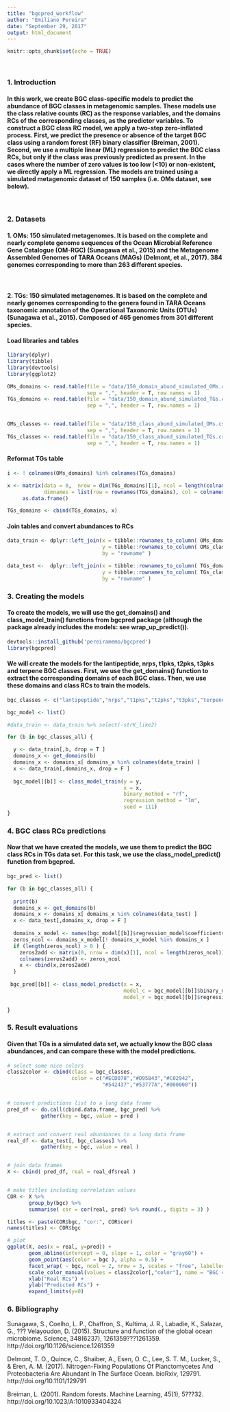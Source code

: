 ```yaml
---
title: "bgcpred_workflow"
author: "Emiliano Pereira"
date: "September 29, 2017"
output: html_document
---
```


```r
knitr::opts_chunk$set(echo = TRUE)
```

&nbsp;

### __1. Introduction__
#### In this work, we create BGC class-specific models to predict the abundance of BGC classes in metagenomic samples. These models use the class relative counts (RC) as the response variables, and the domains RCs of the corresponding classes, as the predictor variables. To construct a BGC class RC model, we apply a two-step zero-inflated process. First, we predict the presence or absence of the target BGC class using a random forest (RF) binary classifier (Breiman, 2001). Second, we use a multiple linear (ML) regression to predict the BGC class RCs, but only if the class was previously predicted as present. In the cases where the number of zero values is too low (<10) or non-existent, we directly apply a ML regression. The models are trained using a simulated metagenomic dataset of 150 samples (i.e. OMs dataset, see below).

&nbsp;

### __2. Datasets__
#### 1. OMs: 150 simulated metagenomes. It is based on the complete and nearly complete genome sequences of the Ocean Microbial Reference Gene Catalogue (OM-RGC) (Sunagawa et al., 2015) and the Metagenome Assembled Genomes of TARA Oceans (MAGs) (Delmont, et al., 2017). 384 genomes corresponding to more than 263 different species.

&nbsp;

#### 2. TGs: 150 simulated metagenomes. It is based on the complete and nearly genomes corresponding to the genera found in TARA Oceans taxonomic annotation of the Operational Taxonomic Units (OTUs) (Sunagawa et al., 2015). Composed of 465 genomes from 301 different species.

#### Load libraries and tables

```r
library(dplyr)
library(tibble)
library(devtools)
library(ggplot2)

OMs_domains <- read.table(file = "data/150_domain_abund_simulated_OMs.csv", 
                          sep = ",", header = T, row.names = 1)
TGs_domains <- read.table(file = "data/150_domain_abund_simulated_TGs.csv",
                          sep = ",", header = T, row.names = 1)


OMs_classes <- read.table(file = "data/150_class_abund_simulated_OMs.csv", 
                          sep = ",", header = T, row.names = 1)
TGs_classes <- read.table(file = "data/150_class_abund_simulated_TGs.csv",
                          sep = ",", header = T, row.names = 1)

```
#### Reformat TGs table

```r

i <- ! colnames(OMs_domains) %in% colnames(TGs_domains)

x <- matrix(data = 0,  nrow = dim(TGs_domains)[1], ncol = length(colnames(OMs_domains)[i]),
            dimnames = list(row = rownames(TGs_domains), col = colnames(OMs_domains)[i]) ) %>%
     as.data.frame()        

TGs_domains <- cbind(TGs_domains, x)

```

#### Join tables and convert abundances to RCs

```r
data_train <- dplyr::left_join(x = tibble::rownames_to_column( OMs_domains/rowSums(OMs_domains) ),
                               y = tibble::rownames_to_column( OMs_classes/rowSums(OMs_classes) ), 
                               by = "rowname" )

data_test <-  dplyr::left_join(x = tibble::rownames_to_column( TGs_domains/rowSums(TGs_domains) ),
                               y = tibble::rownames_to_column( TGs_classes/rowSums(TGs_classes) ), 
                               by = "rowname" )

```
### __3. Creating the models__
#### To create the models, we will use the get_domains() and class_model_train() functions from bgcpred package (although the package already includes the models: see wrap_up_predict()).

```r

devtools::install_github('pereiramemo/bgcpred')
library(bgcpred)

```

#### We will create the models for the lantipeptide, nrps, t1pks, t2pks, t3pks and terpene BGC classes. First, we use the get_domains() function to extract the corresponding domains of each BGC class. Then, we use these domains and class RCs to train the models.
```r

bgc_classes <- c("lantipeptide","nrps","t1pks","t2pks","t3pks","terpene")

bgc_model <- list()

#data_train <- data_train %>% select(-strK_like2)

for (b in bgc_classes_all) {

  y <- data_train[,b, drop = T ]
  domains_x <- get_domains(b)
  domains_x <- domains_x[ domains_x %in% colnames(data_train) ]
  x <- data_train[,domains_x, drop = F ]
  
  bgc_model[[b]] <- class_model_train(y = y, 
                                      x = x, 
                                      binary_method = "rf", 
                                      regression_method = "lm", 
                                      seed = 111)
}

```

### __4. BGC class RCs predictions __
#### Now that we have created the models, we use them to predict the BGC class RCs in TGs data set. For this task, we use the class_model_predict() function from bgcpred.

```r

bgc_pred <- list()

for (b in bgc_classes_all) {
  
  print(b)
  domains_x <- get_domains(b)
  domains_x <- domains_x[ domains_x %in% colnames(data_test) ]
  x <- data_test[,domains_x, drop = F ]
  
  domains_x_model <- names(bgc_model[[b]]$regression_model$coefficients)[-1]
  zeros_ncol <- domains_x_model[! domains_x_model %in% domains_x ] 
  if (length(zeros_ncol) > 0 ) {
    zeros2add <- matrix(0, nrow = dim(x)[1], ncol = length(zeros_ncol)) %>% as.data.frame()
    colnames(zeros2add) <- zeros_ncol
    x <- cbind(x,zeros2add)
  }
  
 bgc_pred[[b]] <- class_model_predict(x = x, 
                                      model_c = bgc_model[[b]]$binary_model, 
                                      model_r = bgc_model[[b]]$regression_model)
  
}  

```

### __5. Result evaluations __
#### Given that TGs is a simulated data set, we actually know the BGC class abundances, and can compare these with the model predictions.

```r

# select some nice colors
class2color <- cbind(class = bgc_classes, 
                     color = c("#ECD078","#D95B43","#C02942",
                               "#542437","#53777A","#000000"))


# convert predictions list to a long data frame
pred_df <- do.call(cbind.data.frame, bgc_pred) %>% 
           gather(key = bgc, value = pred )


# extract and convert real abundances to a long data frame
real_df <- data_test[, bgc_classes] %>%
           gather(key = bgc, value = real )


# join data frames
X <- cbind( pred_df, real = real_df$real )


# make titles including correlation values
COR <- X %>% 
       group_by(bgc) %>%
       summarise( cor = cor(real, pred) %>% round(., digits = 3) )

titles <- paste(COR$bgc, "cor:", COR$cor)
names(titles) <- COR$bgc

# plot
ggplot(X, aes(x = real, y=pred)) +
       geom_abline(intercept = 0, slope = 1, color = "gray60") +  
       geom_point(aes(color = bgc ), alpha = 0.5) +
       facet_wrap( ~ bgc, ncol = 2, nrow = 3, scales = "free", labeller = as_labeller(titles)) +
       scale_color_manual(values = class2color[,"color"], name = "BGC class") + 
       xlab("Real RCs") +
       ylab("Predicted RCs") +
       expand_limits(y=0) 


```

### __6. Bibliography __

Sunagawa, S., Coelho, L. P., Chaffron, S., Kultima, J. R., Labadie, K., Salazar, G., ??? Velayoudon, D. (2015). Structure and function of the global ocean microbiome. Science, 348(6237), 1261359???1261359. http://doi.org/10.1126/science.1261359   

Delmont, T. O., Quince, C., Shaiber, A., Esen, O. C., Lee, S. T. M., Lucker, S., & Eren, A. M. (2017). Nitrogen-Fixing Populations Of Planctomycetes And  Proteobacteria Are Abundant In The Surface Ocean. bioRxiv, 129791. http://doi.org/10.1101/129791  

Breiman, L. (2001). Random forests. Machine Learning, 45(1), 5???32.
http://doi.org/10.1023/A:1010933404324  

